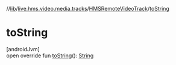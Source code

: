 //[lib](/api-reference/android/v2/home/content)/[live.hms.video.media.tracks](../index)/[HMSRemoteVideoTrack](index)/[toString](to-string)

# toString

[androidJvm]\
open override fun [toString](to-string)(): [String](https://kotlinlang.org/api/latest/jvm/stdlib/kotlin/-string/index.html)
